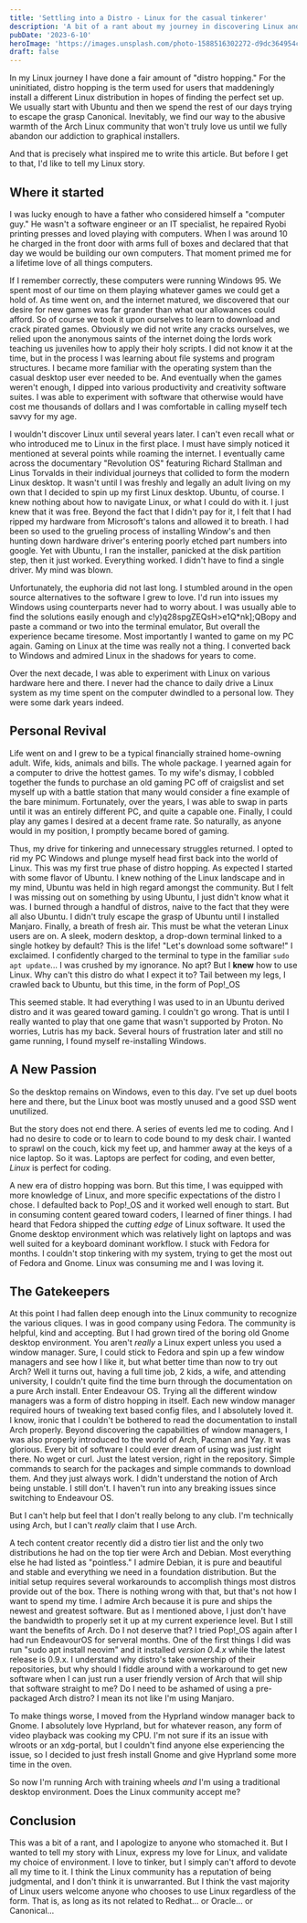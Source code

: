 ```yaml
---
title: 'Settling into a Distro - Linux for the casual tinkerer'
description: 'A bit of a rant about my journey in discovering Linux and navigating the struggles of distro hopping'
pubDate: '2023-6-10'
heroImage: 'https://images.unsplash.com/photo-1588516302272-d9dc364954c7?ixlib=rb-4.0.3&ixid=M3wxMjA3fDB8MHxwaG90by1wYWdlfHx8fGVufDB8fHx8fA%3D%3D&auto=format&fit=crop&w=1170&q=80'
draft: false
---
```



In my Linux journey I have done a fair amount of "distro hopping." For the uninitiated, distro hopping is the term used for users that maddeningly install a different Linux distribution in hopes of finding the perfect set up. We usually start with Ubuntu and then we spend the rest of our days trying to escape the grasp Canonical. Inevitably, we find our way to the abusive warmth of the Arch Linux community that won't truly love us until we fully abandon our addiction to graphical installers.

And that is precisely what inspired me to write this article. But before I get to that, I'd like to tell my Linux story.

##  Where it started

I was lucky enough to have a father who considered himself a "computer guy." He wasn't a software engineer or an IT specialist, he repaired Ryobi printing presses and loved playing with computers. When I was around 10 he charged in the front door with arms full of boxes and declared that that day we would be building our own computers. That moment primed me for a lifetime love of all things computers. 

If I remember correctly, these computers were running Windows 95. We spent most of our time on them playing whatever games we could get a hold of. As time went on, and the internet matured, we discovered that our desire for new games was far grander than what our allowances could afford. So of course we took it upon ourselves to learn to download and crack pirated games. Obviously we did not write any cracks ourselves, we relied upon the anonymous saints of the internet doing the lords work teaching us juveniles how to apply their holy scripts. I did not know it at the time, but in the process I was learning about file systems and program structures. I became more familiar with the operating system than the casual desktop user ever needed to be. And eventually when the games weren't enough, I dipped into various productivity and creativity software suites. I was able to experiment with software that otherwise would have cost me thousands of dollars and I was comfortable in calling myself tech savvy for my age.

I wouldn't discover Linux until several years later. I can't even recall what or who introduced me to Linux in the first place. I must have simply noticed it mentioned at several points while roaming the internet. I eventually came across the documentary "Revolution OS" featuring Richard Stallman and Linus Torvalds in their individual journeys that collided to form the modern Linux desktop. It wasn't until I was freshly and legally an adult living on my own that I decided to spin up my first Linux desktop. Ubuntu, of course. I knew nothing about how to navigate Linux, or what I could do with it. I just knew that it was free. Beyond the fact that I didn't pay for it, I felt that I had ripped my hardware from Microsoft's talons and allowed it to breath. I had been so used to the grueling process of installing Window's and then hunting down hardware driver's entering poorly etched part numbers into google. Yet with Ubuntu, I ran the installer, panicked at the disk partition step, then it just worked. Everything worked. I didn't have to find a single driver. My mind was blown.

Unfortunately, the euphoria did not last long. I stumbled around in the open source alternatives to the software I grew to love. I'd run into issues my Windows using counterparts never had to worry about. I was usually able to find the solutions easily enough and c!y)q28spgZEQsH>e1Q*nk];QBopy and paste a command or two into the terminal emulator, But overall the experience became tiresome. Most importantly I wanted to game on my PC again. Gaming on Linux at the time was really not a thing. I converted back to Windows and admired Linux in the shadows for years to come.

Over the next decade, I was able to experiment with Linux on various hardware here and there. I never had the chance to daily drive a Linux system as my time spent on the computer dwindled to a personal low. They were some dark years indeed.

##  Personal Revival

Life went on and I grew to be a typical financially strained home-owning adult. Wife, kids, animals and bills. The whole package. I yearned again for a computer to drive the hottest games. To my wife's dismay, I cobbled together the funds to purchase an old gaming PC off of craigslist and set myself up with a battle station that many would consider a fine example of the bare minimum. Fortunately, over the years, I was able to swap in parts until it was an entirely different PC, and quite a capable one. Finally, I could play any games I desired at a decent frame rate. So naturally, as anyone would in my position, I promptly became bored of gaming.

Thus, my drive for tinkering and unnecessary struggles returned. I opted to rid my PC Windows and plunge myself head first back into the world of Linux. This was my first true phase of distro hopping. As expected I started with some flavor of Ubuntu. I knew nothing of the Linux landscape and in my mind, Ubuntu was held in high regard amongst the community. But I felt I was missing out on something by using Ubuntu, I just didn't know what it was. I burned through a handful of distros, naive to the fact that they were all also Ubuntu. I didn't truly escape the grasp of Ubuntu until I installed Manjaro. Finally, a breath of fresh air. This must be what the veteran Linux users are on. A sleek, modern desktop, a drop-down terminal linked to a single hotkey by default? This is the life! "Let's download some software!" I exclaimed. I confidently charged to the terminal to type in the familiar <code>sudo apt update</code>... I was crushed by my ignorance. No apt? But I **knew** how to use Linux. Why can't this distro do what I expect it to? Tail between my legs, I crawled back to Ubuntu, but this time, in the form of Pop!_OS

This seemed stable. It had everything I was used to in an Ubuntu derived distro and it was geared toward gaming. I couldn't go wrong. That is until I really wanted to play that one game that wasn't supported by Proton. No worries, Lutris has my back. Several hours of frustration later and still no game running, I found myself re-installing Windows.

##  A New Passion

So the desktop remains on Windows, even to this day. I've set up duel boots here and there, but the Linux boot was mostly unused and a good SSD went unutilized. 

But the story does not end there. A series of events led me to coding. And I had no desire to code or to learn to code bound to my desk chair. I wanted to sprawl on the couch, kick my feet up, and hammer away at the keys of a nice laptop. So it was. Laptops are perfect for coding, and even better, *Linux* is perfect for coding.

A new era of distro hopping was born. But this time, I was equipped with more knowledge of Linux, and more specific expectations of the distro I chose. I defaulted back to Pop!_OS and it worked well enough to start. But in consuming content geared toward coders, I learned of finer things. I had heard that Fedora shipped the *cutting edge* of Linux software. It used the Gnome desktop environment which was relatively light on laptops and was well suited for a keyboard dominant workflow. I stuck with Fedora for months. I couldn't stop tinkering with my system, trying to get the most out of Fedora and Gnome. Linux was consuming me and I was loving it.

##  The Gatekeepers

At this point I had fallen deep enough into the Linux community to recognize the various cliques. I was in good company using Fedora. The community is helpful, kind and accepting. But I had grown tired of the boring old Gnome desktop environment. You aren't *really* a Linux expert unless you used a window manager. Sure, I could stick to Fedora and spin up a few window managers and see how I like it, but what better time than now to try out Arch? Well it turns out, having a full time job, 2 kids, a wife, and attending university, I couldn't quite find the time burn through the documentation on a pure Arch install. Enter Endeavour OS. Trying all the different window managers was a form of distro hopping in itself. Each new window manager required hours of tweaking text based config files, and I absolutely loved it. I know, ironic that I couldn't be bothered to read the documentation to install Arch properly. Beyond discovering the capabilities of window managers, I was also properly introduced to the world of Arch, Pacman and Yay. It was glorious. Every bit of software I could ever dream of using was just right there. No wget or curl. Just the latest version, right in the repository. Simple commands to search for the packages and simple commands to download them. And they just always work. I didn't understand the notion of Arch being unstable. I still don't. I haven't run into any breaking issues since switching to Endeavour OS. 

But I can't help but feel that I don't really belong to any club. I'm technically using Arch, but I can't *really* claim that I use Arch.

A tech content creator recently did a distro tier list and the only two distributions he had on the top tier were Arch and Debian. Most everything else he had listed as "pointless." I admire Debian, it is pure and beautiful and stable and everything we need in a foundation distribution. But the initial setup requires several workarounds to accomplish things most distros provide out of the box. There is nothing wrong with that, but that's not how I want to spend my time. I admire Arch because it is pure and ships the newest and greatest software. But as I mentioned above, I just don't have the bandwidth to properly set it up at my current experience level. But I still want the benefits of Arch. Do I not deserve that? I tried Pop!_OS again after I had run EndeavourOS for serveral months. One of the first things I did was run "sudo apt install neovim" and it installed *version 0.4.x* while the latest release is 0.9.x. I understand why distro's take ownership of their repositories, but why should I fiddle around with a workaround to get new software when I can just run a user friendly version of Arch that will ship that software straight to me? Do I need to be ashamed of using a pre-packaged Arch distro? I mean its not like I'm using Manjaro.

To make things worse, I moved from the Hyprland window manager back to Gnome. I absolutely love Hyprland, but for whatever reason, any form of video playback was cooking my CPU. I'm not sure if its an issue with wlroots or an xdg-portal, but I couldn't find anyone else experiencing the issue, so I decided to just fresh install Gnome and give Hyprland some more time in the oven. 

So now I'm running Arch with training wheels *and* I'm using a traditional desktop environment. Does the Linux community accept me?

##  Conclusion

This was a bit of a rant, and I apologize to anyone who stomached it. But I wanted to tell my story with Linux, express my love for Linux, and validate my choice of environment. I love to tinker, but I simply can't afford to devote all my time to it. I think the Linux community has a reputation of being judgmental, and I don't think it is unwarranted. But I think the vast majority of Linux users welcome anyone who chooses to use Linux regardless of the form. That is, as long as its not related to Redhat... or Oracle... or Canonical...
